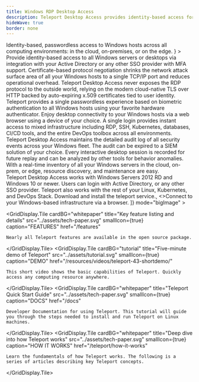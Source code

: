```yaml
---
title: Windows RDP Desktop Access
description: Teleport Desktop Access provides identity-based access for Windows Servers and Desktops.
hideWave: true
border: none
---
```



<Section bg="grayWave">
  <AnimationHeader
    title="Teleport Desktop Access"
    subtitle="Teleport Access Plane"
    description={
      <>
        Identity-based, passwordless access to Windows hosts across all computing environments: in the cloud, on-premises, or on the edge.
      </>
    }
  >
  <ApplicationAnimation animationType="desktop"/>
  </AnimationHeader>
  <AnnouncementBar />
</Section>
<Section bg="waveLight">
  <ProductBanner
    imgPosition="right"
    title="Improve security and ease-of-use with passwordless access for your Windows infrastructure"
    src="../assets/passwordless.png"
    alt="a diagram of server architecture"
    description="Teleport Desktop Access provides identity-based, passwordless access to Windows Servers and Desktops across all cloud, on-premises, and edge environments."
  >
    <ProductBanner.Item title="Active Directory integration">
      Provide identity-based access to all Windows servers or desktops via integration with your Active Directory or any other SSO provider with  MFA support.
    </ProductBanner.Item>
    <ProductBanner.Item title="TLS routing">
      Certificate-based protocol negotiation shrinks the network attack surface area of all your Windows hosts to a single TCP/IP port and reduces operational overhead.
    </ProductBanner.Item>
    <ProductBanner.Item title="Cloud Native Security ">
      Teleport Desktop Access never exposes the RDP protocol to the outside world, relying on the modern cloud-native TLS over HTTP backed by auto-expiring x.509 certificates tied to user identity.
    </ProductBanner.Item>
  </ProductBanner>
</Section>
<Section bg="grayWave">
  <ProductBanner
    imgPosition="left"
    title="Secure access that doesn't get in the way"
    src="../assets/access-desktop.png"
    alt="a diagram of server architecture"
    description="Most organizations run Windows workloads alongside Linux servers, SQL & NoSQL databases, Kubernetes clusters, and a variety of internal applications like Jenkins, GitLab, Grafana, and more."
  >
    <ProductBanner.Item title="Passwordless login">
      Teleport provides a single passwordless experience based on biometric authentication to all Windows hosts using your favorite hardware authenticator.
    </ProductBanner.Item>
    <ProductBanner.Item title="Browser-based access">
      Enjoy desktop connectivity to your Windows hosts via a web browser using a device of your choice.
    </ProductBanner.Item>
    <ProductBanner.Item title="Windows and Linux">
      A single login provides instant access to mixed infrastructure including RDP, SSH, Kubernetes, databases, CI/CD tools, and the entire DevOps toolbox across all environments.
    </ProductBanner.Item>
  </ProductBanner>
</Section>
<Section bg="waveLight">
  <ProductBanner
    imgPosition="right"
    subtitle="Teleport Access Plane"
    title="Complete visibility into access and behavior"
    src="../assets/the-easiest.png"
    alt="a diagram of server architecture"
    description="Teleport is the easiest, most secure way to access all your infrastructure. The open-source Teleport Access Plane consolidates the four essential infrastructure access capabilities every security-conscious organization needs."
  >
    <ProductBanner.Item title="Unified Audit Log" src="../assets/connect.svg">
      Teleport Desktop Access maintains the detailed audit log of all security events across your Windows fleet. The audit can be expired to a SIEM solution of your choice.
    </ProductBanner.Item>
    <ProductBanner.Item title="Session Recording (coming soon)" src="../assets/authorize.svg">
      Every interactive desktop session is recorded for future replay and can be analyzed by other tools for behavior anomalies.
    </ProductBanner.Item>
    <ProductBanner.Item title="Live server inventory" src="../assets/audit.svg">
      With a real-time inventory of all your Windows  servers in the cloud, on-prem, or edge, resource discovery, and maintenance are easy.
    </ProductBanner.Item>
  </ProductBanner>
</Section>
<VideoBanner title="Demo Video" videoId="n2h0GisWdss" />
<WorksWith title="Works with everything you have">
  Teleport Desktop Access works with Windows Servers 2012 RD and Windows 10 or newer.
  Users can login with Active Directory, or any other SSO provider.
  Teleport also works with the rest of your Linux, Kubernetes, and DevOps Stack.
</WorksWith>
<EasyStart
  bg="flatWhite"
  description="Teleport is easy to deploy and use. We believe that simple and easy-to-use software is key to first-class security because it reduces the risk of a human error."
  listDescription="Teleport Desktop Access is just a single binary."
  listItems={[
    <>Download and install the <span style={{color: "#512FC9", fontFamily: "Ubuntu Mono"}}>teleport</span> service.</>,
    <>Connect to your Windows-based infrastructure via a browser.</>
  ]}
  mode="bigImage"
>
  <NextImage src="./assets/DesktopAccess@2x.png" alt="Desktop Access Diagram" layout="fill" objectFit="contain"/>
</EasyStart>
<TryTeleport/>
<GridDisplay
  centralHeading={true}
  title="Learn more about Teleport Desktop Access"
  subtitle="Explore resources"
  titleFontSize="header-1"
  titleFontWeight="black"

  >
  <GridDisplay.Tile
    cardBG="whitepaper"
    title="Key feature listing and details"
    src="../assets/tech-paper.svg"
    smallIcon={true}
    caption="FEATURES"
    href="/features"
  >
    Nearly all Teleport features are available in the open source package.
  </GridDisplay.Tile>
  <GridDisplay.Tile
    cardBG="tutorial"
    title="Five-minute demo of Teleport"
    src="../assets/tutorial.svg"
    smallIcon={true}
    caption="DEMO"
    href="/resources/videos/teleport-43-shortdemo/"
  >
    This short video shows the basic capabilities of Teleport. Quickly
    access any computing resource anywhere.
  </GridDisplay.Tile>
  <GridDisplay.Tile
    cardBG="whitepaper"
    title="Teleport Quick Start Guide"
    src="../assets/tech-paper.svg"
    smallIcon={true}
    caption="DOCS"
    href="/docs"
  >
    Developer Documentation for using Teleport. This tutorial will guide
    you through the steps needed to install and run Teleport on Linux
    machines.
  </GridDisplay.Tile>
  <GridDisplay.Tile
    cardBG="whitepaper"
    title="Deep dive into how Teleport works"
    src="../assets/tech-paper.svg"
    smallIcon={true}
    caption="HOW IT WORKS"
    href="/teleport/how-it-works"
  >
    Learn the fundamentals of how Teleport works. The following is a
    series of articles describing key Teleport concepts.
  </GridDisplay.Tile>
</GridDisplay>
